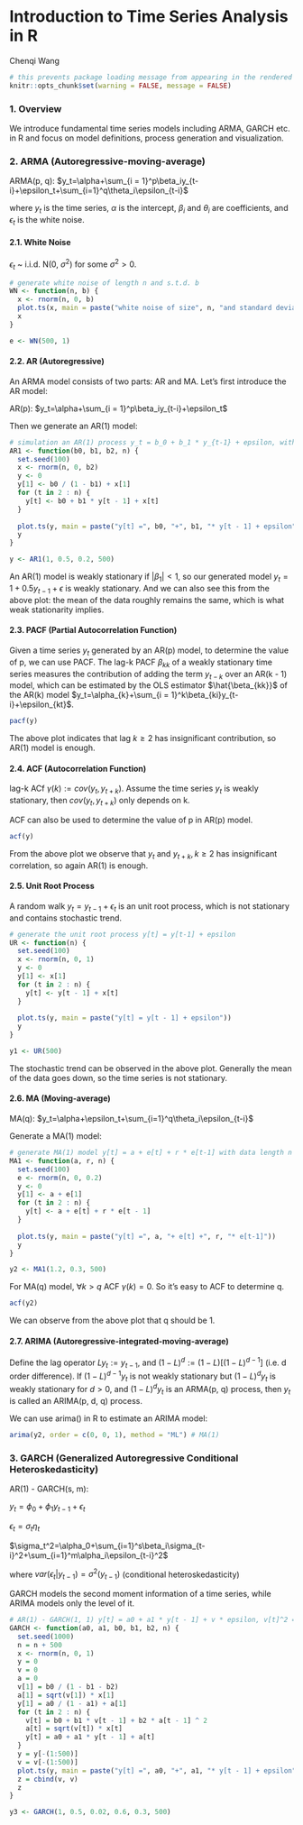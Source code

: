 # Introduction to Time Series Analysis in R

Chenqi Wang

```r
# this prevents package loading message from appearing in the rendered html file
knitr::opts_chunk$set(warning = FALSE, message = FALSE)

```

### 1. Overview

We introduce fundamental time series models including ARMA, GARCH etc. in R and focus on model definitions, process generation and visualization.

### 2. ARMA (Autoregressive-moving-average) 

ARMA(p, q): $y_t=\alpha+\sum_{i = 1}^p\beta_iy_{t-i}+\epsilon_t+\sum_{i=1}^q\theta_i\epsilon_{t-i}$

where $y_t$ is the time series, $\alpha$ is the intercept, $\beta_i$ and $\theta_i$ are coefficients, and $\epsilon_t$ is the white noise. 

#### 2.1. White Noise

$\epsilon_t$ ~ i.i.d. N(0, $\sigma^2$) for some $\sigma^2>0$. 

```r
# generate white noise of length n and s.t.d. b
WN <- function(n, b) {
  x <- rnorm(n, 0, b)
  plot.ts(x, main = paste("white noise of size", n, "and standard deviation", b))
  x
}

e <- WN(500, 1)
```

#### 2.2. AR (Autoregressive)

An ARMA model consists of two parts: AR and MA. Let's first introduce the AR model:

AR(p): $y_t=\alpha+\sum_{i = 1}^p\beta_iy_{t-i}+\epsilon_t$

Then we generate an AR(1) model:


```r
# simulation an AR(1) process y_t = b_0 + b_1 * y_{t-1} + epsilon, with data length n
AR1 <- function(b0, b1, b2, n) {
  set.seed(100)
  x <- rnorm(n, 0, b2)
  y <- 0
  y[1] <- b0 / (1 - b1) + x[1] 
  for (t in 2 : n) {
    y[t] <- b0 + b1 * y[t - 1] + x[t]
  }
  
  plot.ts(y, main = paste("y[t] =", b0, "+", b1, "* y[t - 1] + epsilon"))
  y
}

y <- AR1(1, 0.5, 0.2, 500)
```

An AR(1) model is weakly stationary if $|\beta_1|<1$, so our generated model $y_t=1+0.5y_{t-1}+\epsilon$ is weakly stationary. And we can also see this from the above plot: the mean of the data roughly remains the same, which is what weak stationarity implies.

#### 2.3. PACF (Partial Autocorrelation Function)

Given a time series $y_t$ generated by an AR(p) model, to determine the value of p, we can use PACF. The lag-k PACF $\beta_{kk}$ of a weakly stationary time series measures the contribution of adding the term $y_{t-k}$ over an AR(k - 1) model, which can be estimated by the OLS estimator $\hat{\beta_{kk}}$ of the AR(k) model $y_t=\alpha_{k}+\sum_{i = 1}^k\beta_{ki}y_{t-i}+\epsilon_{kt}$. 

```r
pacf(y) 
```

The above plot indicates that lag $k\geq 2$ has insignificant contribution, so AR(1) model is enough.

#### 2.4. ACF (Autocorrelation Function)

lag-k ACf $\gamma(k):=cov(y_t, y_{t+k})$. Assume the time series $y_t$ is weakly stationary, then $cov(y_t, y_{t+k})$ only depends on k. 

ACF can also be used to determine the value of p in AR(p) model.

```r
acf(y)
```

From the above plot we observe that $y_t$ and $y_{t+k},k\geq 2$ has insignificant correlation, so again AR(1) is enough. 

#### 2.5. Unit Root Process

A random walk $y_t=y_{t-1}+\epsilon_t$ is an unit root process, which is not stationary and contains stochastic trend. 

```r
# generate the unit root process y[t] = y[t-1] + epsilon
UR <- function(n) {
  set.seed(100)
  x <- rnorm(n, 0, 1)
  y <- 0
  y[1] <- x[1]
  for (t in 2 : n) {
    y[t] <- y[t - 1] + x[t]
  }
  
  plot.ts(y, main = paste("y[t] = y[t - 1] + epsilon"))
  y
}

y1 <- UR(500)
```

The stochastic trend can be observed in the above plot. Generally the mean of the data goes down, so the time series is not stationary.

#### 2.6. MA (Moving-average)

MA(q): $y_t=\alpha+\epsilon_t+\sum_{i=1}^q\theta_i\epsilon_{t-i}$

Generate a MA(1) model:

```r
# generate MA(1) model y[t] = a + e[t] + r * e[t-1] with data length n
MA1 <- function(a, r, n) {
  set.seed(100)
  e <- rnorm(n, 0, 0.2)
  y <- 0
  y[1] <- a + e[1]
  for (t in 2 : n) {
    y[t] <- a + e[t] + r * e[t - 1]
  }
  
  plot.ts(y, main = paste("y[t] =", a, "+ e[t] +", r, "* e[t-1]"))
  y
}

y2 <- MA1(1.2, 0.3, 500)
```

For MA(q) model, $\forall k>q$ ACF $\gamma(k)=0$. So it's easy to ACF to determine q.

```r
acf(y2)
```

We can observe from the above plot that q should be 1.

#### 2.7. ARIMA (Autoregressive-integrated-moving-average) 

Define the lag operator $Ly_t:=y_{t-1}$, and $(1-L)^d:=(1-L)[(1-L)^{d-1}]$ (i.e. d order difference). If $(1-L)^{d-1}y_t$ is not weakly stationary but $(1-L)^dy_t$ is weakly stationary for $d>0$, and $(1-L)^dy_t$ is an ARMA(p, q) process, then $y_t$ is called an ARIMA(p, d, q) process. 

We can use arima() in R to estimate an ARIMA model:

```r
arima(y2, order = c(0, 0, 1), method = "ML") # MA(1)
```


### 3. GARCH (Generalized Autoregressive Conditional Heteroskedasticity) 

AR(1) - GARCH(s, m):

$y_t=\phi_0+\phi_{1}y_{t-1}+\epsilon_t$

$\epsilon_t = \sigma_t\eta_t$

$\sigma_t^2=\alpha_0+\sum_{i=1}^s\beta_i\sigma_{t-i}^2+\sum_{i=1}^m\alpha_i\epsilon_{t-i}^2$

where $var(\epsilon_t|y_{t-1})=\sigma^2(y_{t-1})$ (conditional heteroskedasticity)

GARCH models the second moment information of a time series, while ARIMA models only the level of it.

```r
# AR(1) - GARCH(1, 1) y[t] = a0 + a1 * y[t - 1] + v * epsilon, v[t]^2 = b0 + b1 + v[t-1]^2 + b2e^2, data length n
GARCH <- function(a0, a1, b0, b1, b2, n) {
  set.seed(1000)
  n = n + 500
  x <- rnorm(n, 0, 1) 
  y = 0
  v = 0
  a = 0
  v[1] = b0 / (1 - b1 - b2)
  a[1] = sqrt(v[1]) * x[1]
  y[1] = a0 / (1 - a1) + a[1]
  for (t in 2 : n) {
    v[t] = b0 + b1 * v[t - 1] + b2 * a[t - 1] ^ 2
    a[t] = sqrt(v[t]) * x[t]
    y[t] = a0 + a1 * y[t - 1] + a[t]
  }
  y = y[-(1:500)]
  v = v[-(1:500)]
  plot.ts(y, main = paste("y[t] =", a0, "+", a1, "* y[t - 1] + epsilon"))
  z = cbind(v, v)
  z
}

y3 <- GARCH(1, 0.5, 0.02, 0.6, 0.3, 500)
```


